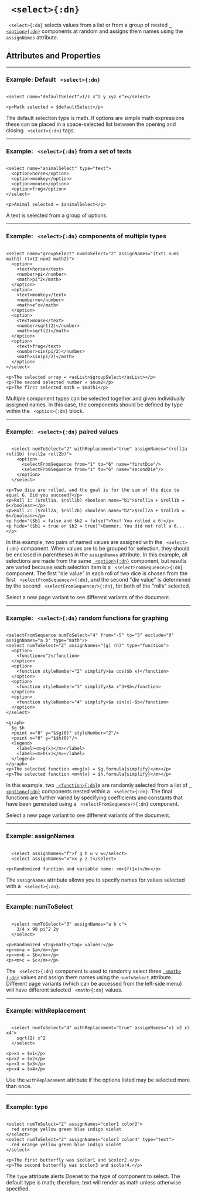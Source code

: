


# ` <select>{:dn}`


` <select>{:dn}` selects values from a list or from a group of nested [` <option>{:dn}`](option.mdx) components at random and assigns them names using the `assignNames` attribute.

## Attributes and Properties 
 <AttrDisplay name='select'/> 
 <PropDisplay name='select'/>
 
---

### Example: Default ` <select>{:dn}`


```doenet-example 

<select name="defaultSelect">1/z x^2 y xyz e^x</select>

<p>Math selected = $defaultSelect</p>
```

The default selection type is math. If options are simple math expressions these can be placed in a space-selected list between the opening and closing ` <select>{:dn}` tags.


---

### Example: ` <select>{:dn}` from a set of texts


```doenet-editor-horiz

<select name="animalSelect" type="text">
  <option>horse</option>
  <option>monkey</option>
  <option>mouse</option>
  <option>frog</option>
</select>

<p>Animal selected = $animalSelect</p>
```



A text is selected from a group of options.



---

### Example: ` <select>{:dn}` components of multiple types


```doenet-editor-horiz

<select name="groupSelect" numToSelect="2" assignNames="(txt1 num1 math1) (txt2 num2 math2)">
  <option>
    <text>horse</text>
    <number>pi</number>
    <math>pi^2</math>
  </option>
  <option>
    <text>monkey</text>
    <number>e</number>
    <math>e^x</math>
  </option>
  <option>
    <text>mouse</text>
    <number>sqrt(2)</number>
    <math>sqrt(2)</math>
  </option>
  <option>
    <text>frog</text>
    <number>sin(pi/2)</number>
    <math>sin(pi/2)</math>
  </option>
</select>

<p>The selected array = <asList>$groupSelect</asList></p>
<p>The second selected number = $num2</p>
<p>The first selected math = $math1</p>
```



Multiple component types can be selected together and given individually assigned names. In this case, the components should be defined by type within the ` <option>{:dn}` block. 



---

### Example: ` <select>{:dn}` paired values


```doenet-editor-horiz

  <select numToSelect="2" withReplacement="true" assignNames="(roll1a roll1b) (roll2a roll2b)">
    <option>
      <selectFromSequence from="1" to="6" name="firstDie"/>
      <selectFromSequence from="1" to="6" name="secondDie"/>
    </option>
  </select>

<p>Two dice are rolled, and the goal is for the sum of the dice to equal 6. Did you succeed?</p>
<p>Roll 1: ($roll1a, $roll1b) <boolean name="b1">$roll1a + $roll1b = 6</boolean></p>
<p>Roll 2: ($roll2a, $roll2b) <boolean name="b2">$roll2a + $roll2b = 6</boolean></p>
<p hide="($b1 = false and $b2 = false)">Yes! You rolled a 6!</p>
<p hide="($b1 = true or $b2 = true)">Bummer. You did not roll a 6...</p>
```



In this example, two pairs of named values are assigned with the ` <select>{:dn}` component. When values are to be grouped for selection, they should be enclosed in parentheses in the `assignNames` attribute. In this example, all selections are made from the same [` <option>{:dn}`](option.mdx) component, but results are varied because each selection item is a <ref uri="doenet:activityId=_HtetAL1AhP13dJyv4sP2H">` <selectFromSequence/>{:dn}`</ref> component. The first "die value" in each roll of two dice is chosen from the first ` <selectFromSequence/>{:dn}`, and the second "die value" is determined by the second ` <selectFromSequence/>{:dn}`, for both of the "rolls" selected.


Select a new page variant to see different variants of the document.



---

### Example: ` <select>{:dn}` random functions for graphing


```doenet-editor-horiz

<selectFromSequence numToSelect="4" from="-5" to="5" exclude="0" assignNames="a b" type="math"/>
<select numToSelect="2" assignNames="(g) (h)" type="function">
  <option>
    <function>x^2</function>
  </option>
  <option>
    <function styleNumber="2" simplify>$a cos($b x)</function>
  </option>
  <option>
    <function styleNumber="3" simplify>$a x^3+$b</function>
  </option>
  <option>
    <function styleNumber="4" simplify>$a sin(x)-$b</function>
  </option>
</select>

<graph>
  $g $h
  <point x="0" y="$$g(0)" styleNumber="2"/>
  <point x="0" y="$$h(0)"/>
  <legend>
    <label><m>g(x)</m></label>
    <label><m>h(x)</m></label>
  </legend>
</graph>
<p>The selected function <m>g(x) = $g.formula{simplify}</m></p>
<p>The selected function <m>h(x) = $h.formula{simplify}</m></p>
```



In this example, two [` <function>{:dn}`](function.mdx)s are randomly selected from a list of [` <option>{:dn}`](option.mdx) components nested within a ` <select>{:dn}`. The final functions are further varied by specifying coefficients and constants that have been generated using a <ref uri="doenet:activityId=_HtetAL1AhP13dJyv4sP2H">` <selectFromSequence/>{:dn}`</ref> component. 


Select a new page variant to see different variants of the document.



---

### Example: assignNames


```doenet-editor-horiz

  <select assignNames="f">f g h u v w</select>
  <select assignNames="x">x y z t</select>

<p>Randomized function and variable name: <m>$f($x)</m></p>
```



The `assignNames` attribute allows you to specify names for values selected with a ` <select>{:dn}`.



---

### Example: numToSelect


```doenet-editor-horiz

  <select numToSelect="3" assignNames="a b c">
    3/4 x 98 pi^2 2y
  </select>

<p>Randomized <tag>math</tag> values:</p>
<p><m>a = $a</m></p>
<p><m>b = $b</m></p>
<p><m>c = $c</m></p>
```



The ` <select>{:dn}` component is used to randomly select three [` <math>{:dn}`](math.mdx) values and assign them names using the `numToSelect` attribute. Different page variants (which can be accessed from the left-side menu) will have different selected ` <math>{:dn}` values.



---

### Example: withReplacement


```doenet-editor-horiz

  <select numToSelect="4" withReplacement="true" assignNames="x1 x2 x3 x4">
    sqrt(2) x^2
  </select>

<p>x1 = $x1</p>
<p>x2 = $x2</p>
<p>x3 = $x3</p>
<p>x4 = $x4</p>
```



Use the `withReplacement` attribute if the options listed may be selected more than once.



---

### Example: type


```doenet-editor-horiz

<select numToSelect="2" assignNames="color1 color2">
  red orange yellow green blue indigo violet
</select>
<select numToSelect="2" assignNames="color3 color4" type="text">
  red orange yellow green blue indigo violet
</select>

<p>The first butterfly was $color1 and $color2.</p>
<p>The second butterfly was $color3 and $color4.</p> 
```



The `type` attribute alerts Doenet to the type of component to select.  The default type is math; therefore, text will render as math unless otherwise specified. 








